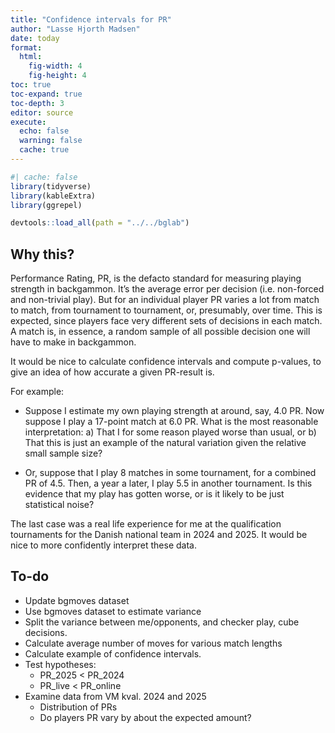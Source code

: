 ```yaml
---
title: "Confidence intervals for PR"
author: "Lasse Hjorth Madsen"
date: today 
format: 
  html:
    fig-width: 4
    fig-height: 4
toc: true
toc-expand: true
toc-depth: 3
editor: source
execute:
  echo: false
  warning: false
  cache: true
---
```


```r
#| cache: false
library(tidyverse)
library(kableExtra)
library(ggrepel)

devtools::load_all(path = "../../bglab")
```

## Why this?

Performance Rating, PR, is the defacto standard for measuring playing strength in backgammon. It's the average error per decision (i.e. non-forced and non-trivial play). But for an individual player PR varies a lot from match to match, from tournament to tournament, or, presumably, over time. This is expected, since players face very different sets of decisions in each match. A match is, in essence, a random sample of all possible decision one will have to make in backgammon.

It would be nice to calculate confidence intervals and compute p-values, to give an idea of how accurate a given PR-result is.

For example:

- Suppose I estimate my own playing strength at around, say, 4.0 PR. Now suppose I play a 17-point match at 6.0 PR. What is the most reasonable interpretation: a) That I for some reason played worse than usual, or b) That this is just an example of the natural variation given the relative small sample size?

- Or, suppose that I play 8 matches in some tournament, for a combined PR of 4.5. Then, a year a later, I play 5.5 in another tournament. Is this evidence that my play has gotten worse, or is it likely to be just statistical noise?

The last case was a real life experience for me at the qualification tournaments for the Danish national team in 2024 and 2025. It would be nice to more confidently interpret these data.



## To-do

- Update bgmoves dataset
- Use bgmoves dataset to estimate variance
- Split the variance between me/opponents, and checker play, cube decisions.
- Calculate average number of moves for various match lengths
- Calculate example of confidence intervals.
- Test hypotheses:
    - PR_2025 < PR_2024
    - PR_live < PR_online
- Examine data from VM kval. 2024 and 2025
  - Distribution of PRs
  - Do players PR vary by about the expected amount?